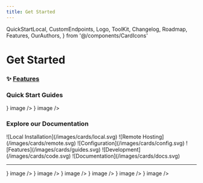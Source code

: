 ```yaml
---
title: Get Started
---
```


  QuickStartLocal,
  CustomEndpoints,
  Logo,
  ToolKit,
  Changelog,
  Roadmap,
  Features,
  OurAuthors,
} from '@/components/CardIcons'

# Get Started

### ✨ [Features](/docs/features)

### Quick Start Guides

<div>
  <Cards num={2}>
    <Cards.Card title="" href="/docs/quick_start/local_setup" icon={<QuickStartLocal />} image />
    <Cards.Card
      title=""
      href="/docs/quick_start/custom_endpoints"
      icon={<CustomEndpoints />}
      image
    />
  </Cards>
</div>

### Explore our Documentation

<Cards num={6}>
  <Cards.Card href="/docs/local" title="Local Installation" image arrow>
    ![Local Installation](/images/cards/local.svg)
  </Cards.Card>
  <Cards.Card href="/docs/remote" title="Remote Hosting" image arrow>
    ![Remote Hosting](/images/cards/remote.svg)
  </Cards.Card>
  <Cards.Card href="/docs/configuration" title="Configuration" image arrow>
    ![Configuration](/images/cards/config.svg)
  </Cards.Card>
  <Cards.Card href="/docs/user_guides" title="User Guides" image arrow>
    ![Features](/images/cards/guides.svg)
  </Cards.Card>
  <Cards.Card href="/docs/development" title="Development" image arrow>
    ![Development](/images/cards/code.svg)
  </Cards.Card>
  <Cards.Card href="/docs/documentation" title="Documentation" image arrow>
    ![Documentation](/images/cards/docs.svg)
  </Cards.Card>
</Cards>

---

<div>
  <Cards num={3}>
    <Cards.Card title="" href="/about" icon={<Logo />} image />
    <Cards.Card title="" href="/changelog" icon={<Changelog />} image />
    <Cards.Card title="" href="/docs/features" icon={<Features />} image />
    <Cards.Card title="" href="/toolkit" icon={<ToolKit />} image />
    <Cards.Card title="" href="/blog/2024-02-19_2024_roadmap" icon={<Roadmap />} image />
    <Cards.Card title="" href="/authors" icon={<OurAuthors />} image />
  </Cards>
</div>
